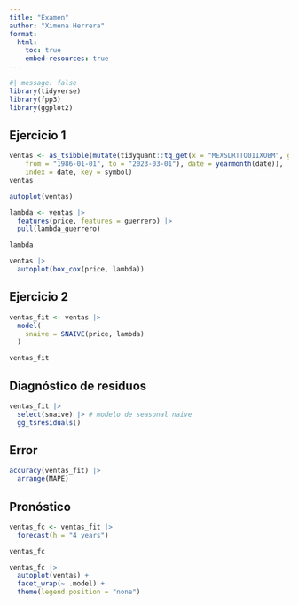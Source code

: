```yaml
---
title: "Examen"
author: "Ximena Herrera"
format: 
  html:
    toc: true
    embed-resources: true
---
```


```r
#| message: false
library(tidyverse)
library(fpp3)
library(ggplot2)
```

## Ejercicio 1

```r
ventas <- as_tsibble(mutate(tidyquant::tq_get(x = "MEXSLRTTO01IXOBM", get = "economic.data", 
    from = "1986-01-01", to = "2023-03-01"), date = yearmonth(date)), 
    index = date, key = symbol)
ventas
```

```r
autoplot(ventas)
```

```r
lambda <- ventas |>
  features(price, features = guerrero) |>
  pull(lambda_guerrero)

lambda

ventas |>
  autoplot(box_cox(price, lambda))
```

## Ejercicio 2


```r
ventas_fit <- ventas |>
  model(
    snaive = SNAIVE(price, lambda)
  )

ventas_fit
```

## Diagnóstico de residuos

```r
ventas_fit |> 
  select(snaive) |> # modelo de seasonal naive
  gg_tsresiduals()
```
## Error

```r
accuracy(ventas_fit) |> 
  arrange(MAPE)

```




## Pronóstico

```r
ventas_fc <- ventas_fit |>
  forecast(h = "4 years")

ventas_fc

ventas_fc |>
  autoplot(ventas) +
  facet_wrap(~ .model) +
  theme(legend.position = "none")
```

```r

```

